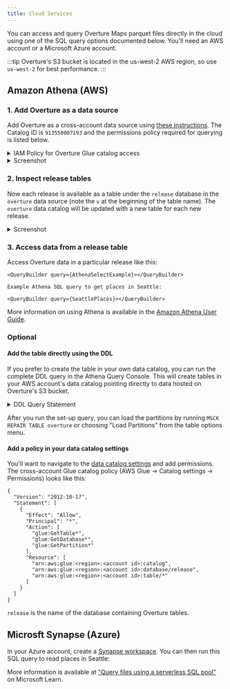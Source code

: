 ```yaml
---
title: Cloud Services
---
```



You can access and query Overture Maps parquet files directly in the cloud using one of the SQL query options documented below. You'll need an AWS account or a Microsoft Azure account.

:::tip
   Overture's S3 bucket is located in the us-west-2 AWS region, so use `us-west-2` for best performance.
:::

## Amazon Athena (AWS)

### 1. Add Overture as a data source

Add Overture as a cross-account data source using [these instructions](https://docs.aws.amazon.com/athena/latest/ug/data-sources-glue-cross-account.html). The Catalog ID is `913550007193` and the permissions policy required for querying is listed below.

<details>
  <summary>IAM Policy for Overture Glue catalog access</summary>
  <div>
```json
{
  "Version": "2012-10-17",
  "Statement": [
    {
      "Effect": "Allow",
      "Action": [
        "glue:GetTable*",
        "glue:GetDatabase*",
        "glue:GetPartition*"
      ],
      "Resource": [
        "arn:aws:glue:us-west-2:913550007193:catalog",
        "arn:aws:glue:us-west-2:913550007193:database/release",
        "arn:aws:glue:us-west-2:913550007193:table/*"
      ]
    }
  ]
}
{insert fence here}
  </div>
</details>

  <details>
        <summary>Screenshot</summary>
        <div>
            ![AWS Glue Catalog](/img/getting-data/aws-glue-data-catalog-values.png)
        </div>
    </details>


### 2. Inspect release tables 

Now each release is available as a table under the `release` database in the `overture` data source (note the `v` at the beginning of the table name). The `overture` data catalog will be updated with a new table for each new release.

 <details>
        <summary>Screenshot</summary>
        <div>
            ![Release Tables](/img/getting-data/overture-release-tables.png)
        </div>
    </details>

   
### 3. Access data from a release table

Access Overture data in a particular release like this:

    <QueryBuilder query={AthenaSelectExample}></QueryBuilder>

    Example Athena SQL query to get places in Seattle:

    <QueryBuilder query={SeattlePlaces}></QueryBuilder>

More information on using Athena is available in the [Amazon Athena User Guide](https://docs.aws.amazon.com/athena/latest/ug/what-is.html).

### Optional 

#### Add the table directly using the DDL

If you prefer to create the table in your own data catalog, you can run the complete DDL query in the Athena Query Console. This will create tables in your AWS account's data catalog pointing directly to data hosted on Overture's S3 bucket.

<details>
    <summary>DDL Query Statement</summary>
    <div>
        <QueryBuilder query={CreateAthenaTable}></QueryBuilder>
    </div>
</details>

After you run the set-up query, you can load the partitions by running `MSCK REPAIR TABLE overture` or choosing "Load Partitions" from the table options menu.

#### Add a policy in your data catalog settings

You'll want to navigate to the [data catalog settings](https://console.aws.amazon.com/glue/home#/v2/security/settings) and add permissions. The cross-account Glue catalog policy (AWS Glue → Catalog settings → Permissions) looks like this:

```
{
  "Version": "2012-10-17",
  "Statement": [
    {
      "Effect": "Allow",
      "Principal": "*",
      "Action": [
        "glue:GetTable*",
        "glue:GetDatabase*",
        "glue:GetPartition*"
      ],
      "Resource": [
        "arn:aws:glue:<region>:<account id>:catalog",
        "arn:aws:glue:<region>:<account id>:database/release",
        "arn:aws:glue:<region>:<account id>:table/*"
      ]
    }
  ]
}
```
`release` is the name of the database containing Overture tables.


## Microsft Synapse (Azure)

In your Azure account, create a [Synapse workspace](https://learn.microsoft.com/en-us/azure/synapse-analytics/get-started-create-workspace). You can then run this SQL query to read places in Seattle:

<QueryBuilder query={MicrosoftSynapseExample}></QueryBuilder>

More information is available at ["Query files using a serverless SQL pool"](https://learn.microsoft.com/en-us/training/modules/query-data-lake-using-azure-synapse-serverless-sql-pools/3-query-files) on Microsoft Learn.
